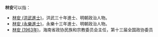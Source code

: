 '''林安'''可以指：
* [[林安_(洪武進士)|林安 (洪武進士)]]，洪武三十年進士、明朝政治人物。
* [[林安_(永樂進士)|林安 (永樂進士)]]，永樂十三年進士、明朝政治人物。
* [[林安_(1963年)|林安 (1963年)]]，海南省政协民族和宗教委员会主任，第十三届全国政协委员
{{disambig|cat=二字林姓人名消歧义}}